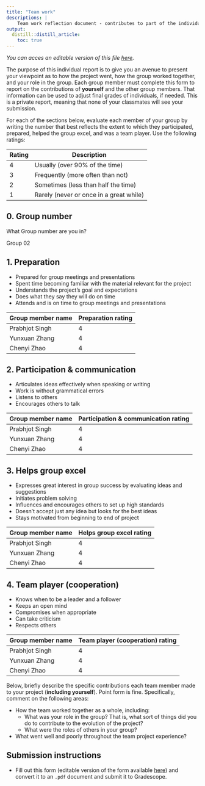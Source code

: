 ```yaml
---
title: "Team work"
descriptions: |
    Team work reflection document - contributes to part of the individual team work grade.
output:
  distill::distill_article:
    toc: true
---
```


*You can acces an editable version of this file [here](https://github.com/UBC-DSCI/dsci-310-student/blob/main/team-work.Rmd).*

The purpose of this individual report
is to give you an avenue to present your viewpoint
as to how the project went,
how the group worked together,
and your role in the group.
Each group member must complete this form
to report on the contributions of **yourself** and the other group members.
That information can be used to adjust final grades of individuals,
if needed.
This is a private report,
meaning that none of your classmates will see your submission.

For each of the sections below,
evaluate each member of your group by writing the number
that best reflects the extent to which they participated,
prepared, helped the group excel, and was a team player.
Use the following ratings:

| Rating | Description                             |
|--------|-----------------------------------------|
| 4      | Usually (over 90% of the time)          |
| 3      | Frequently (more often than not)        |
| 2      | Sometimes (less than half the time)     |
| 1      | Rarely (never or once in a great while) |

## 0. Group number

What Group number are you in?

Group 02

## 1. Preparation

- Prepared for group meetings and presentations
- Spent time becoming familiar with the material relevant for the project
- Understands the project's goal and expectations
- Does what they say they will do on time
- Attends and is on time to group meetings and presentations

| Group member name | Preparation rating |
|-------------------|--------------------|
|  Prabhjot Singh   |         4          |
|  Yunxuan Zhang    |         4          |
|  Chenyi Zhao      |         4          |

## 2. Participation & communication

- Articulates ideas effectively when speaking or writing
- Work is without grammatical errors
- Listens to others
- Encourages others to talk

| Group member name | Participation & communication rating |
|-------------------|--------------------------------------|
|   Prabhjot Singh  |                  4                   |
|   Yunxuan Zhang   |                  4                   |
|   Chenyi Zhao     |                  4                   |

## 3. Helps group excel

- Expresses great interest in group success by evaluating ideas and suggestions
- Initiates problem solving
- Influences and encourages others to set up high standards
- Doesn't accept just any idea but looks for the best ideas
- Stays motivated from beginning to end of project

| Group member name | Helps group excel rating |
|-------------------|--------------------------|
|  Prabhjot Singh   |             4            |
|  Yunxuan Zhang    |             4            |
|  Chenyi Zhao      |             4            |

## 4. Team player (cooperation)

- Knows when to be a leader and a follower
- Keeps an open mind
- Compromises when appropriate
- Can take criticism
- Respects others

| Group member name | Team player (cooperation) rating |
|-------------------|----------------------------------|
|   Prabhjot Singh  |                  4               |
|   Yunxuan Zhang   |                  4               |
|   Chenyi Zhao     |                  4               |

Below,
briefly describe the specific contributions each team member
made to your project (**including yourself**).
Point form is fine.
Specifically,
comment on the following areas:

- How the team worked together as a whole, including:
    - What was your role in the group?
      That is, what sort of things did you do to contribute to the evolution of the project?
    - What were the roles of others in your group?
- What went well and poorly throughout the team project experience?



## Submission instructions

- Fill out this form
  (editable version of the form available [here](https://github.com/UBC-DSCI/dsci-310-student/blob/main/team-work.Rmd))
  and convert it to an `.pdf` document and submit it to Gradescope.
